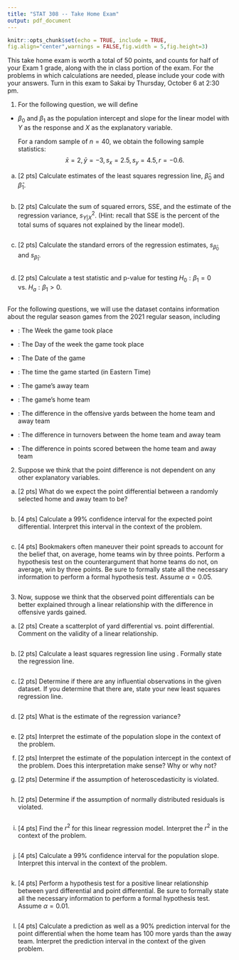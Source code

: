 ---
title: "STAT 308 -- Take Home Exam"
output: pdf_document
---

```{r setup, include=FALSE}
knitr::opts_chunk$set(echo = TRUE, include = TRUE,
fig.align="center",warnings = FALSE,fig.width = 5,fig.height=3)
```

This take home exam is worth a total of 50 points, and counts for half of your Exam 1 grade, along with the in class portion of the exam.  For the problems in which calculations are needed, please include your \texttt{R} code with your answers.  Turn in this exam to Sakai by Thursday, October 6 at 2:30 pm.

1. For the following question, we will define

- $\beta_0$ and $\beta_1$ as the population intercept and slope for the linear model with $Y$ as the response and $X$ as the explanatory variable.

  For a random sample of $n = 40$, we obtain the following sample statistics:
$$\bar{x} = 2, \bar{y} = -3, s_x = 2.5, s_y = 4.5, r = -0.6.$$

a. [2 pts] Calculate estimates of the least squares regression line, $\hat{\beta}_0$ and $\hat{\beta}_1$.
```{r}
```

b. [2 pts] Calculate the sum of squared errors, SSE, and the estimate of the regression variance, $s_{Y|X}^2$. (Hint: recall that SSE is the percent of the total sums of squares not explained by the linear model).
```{r}
```

c. [2 pts] Calculate the standard errors of the regression estimates, $s_{\hat{\beta}_0}$ and $s_{\hat{\beta}_1}$.
```{r}
```

d. [2 pts] Calculate a test statistic and p-value for testing $H_0: \beta_1 = 0$ vs. $H_a: \beta_1 > 0$.
```{r}
```

For the following questions, we will use the dataset \texttt{nfl} contains information about the regular season games from the 2021 regular season, including

- \texttt{Week}: The Week the game took place

- \texttt{Day}: The Day of the week the game took place

- \texttt{Date}: The Date of the game

- \texttt{Time}: The time the game started (in Eastern Time)

- \texttt{AwayTeam}: The game's away team

- \texttt{HomeTeam}: The game's home team

- \texttt{YdsDiff}: The difference in the offensive yards between the home team and away team

- \texttt{TODiff}: The difference in turnovers between the home team and away team

- \texttt{PtsDiff}: The difference in points scored between the home team and away team

2. Suppose we think that the point difference is not dependent on any other explanatory variables.

a. [2 pts] What do we expect the point differential between a randomly selected home and away team to be?
```{r}
```

b. [4 pts] Calculate a 99% confidence interval for the expected point differential.  Interpret this interval in the context of the problem.
```{r}
```

c. [4 pts] Bookmakers often maneuver their point spreads to account for the belief that, on average, home teams win by three points.  Perform a hypothesis test on the counterargument that home teams do not, on average, win by three points.  Be sure to formally state all the necessary information to perform a formal hypothesis test.  Assume $\alpha = 0.05$.
```{r}
```

3. Now, suppose we think that the observed point differentials can be better explained through a linear relationship with the difference in offensive yards gained.

a. [2 pts] Create a scatterplot of yard differential vs. point differential.  Comment on the validity of a linear relationship.
```{r}
```

b. [2 pts] Calculate a least squares regression line using \texttt{R}.  Formally state the regression line.
```{r}
```

c. [2 pts] Determine if there are any influential observations in the given dataset.  If you determine that there are, state your new least squares regression line.
```{r}
```

\textbf{For the remainder of this exam, use either the regression line in (b) if you determine there are no influential observations, or the line in (c) if you determine that there are influential observations.}

d. [2 pts] What is the estimate of the regression variance?
```{r}
```

e. [2 pts] Interpret the estimate of the population slope in the context of the problem.

f. [2 pts] Interpret the estimate of the population intercept in the context of the problem.  Does this interpretation make sense?  Why or why not?

g. [2 pts] Determine if the assumption of heteroscedasticity is violated.
```{r}
```

h. [2 pts] Determine if the assumption of normally distributed residuals is violated.
```{r}
```

i. [4 pts] Find the $r^2$ for this linear regression model.  Interpret the $r^2$ in the context of the problem. 
```{r}
```

j. [4 pts] Calculate a 99% confidence interval for the population slope.  Interpret this interval in the context of the problem.
```{r}
```

k. [4 pts] Perform a hypothesis test for a positive linear relationship between yard differential and point differential.  Be sure to formally state all the necessary information to perform a formal hypothesis test.  Assume $\alpha = 0.01$.
```{r}
```

l. [4 pts] Calculate a prediction as well as a 90% prediction interval for the point differential when the home team has 100 more yards than the away team.  Interpret the prediction interval in the context of the given problem.
```{r}
```
